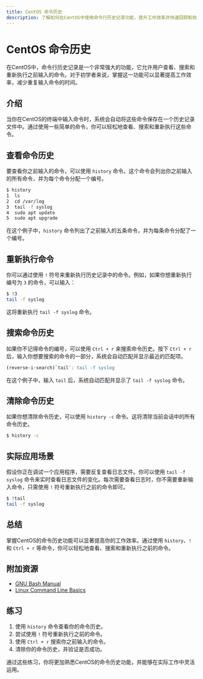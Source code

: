 ```yaml
---
title: CentOS 命令历史
description: 了解如何在CentOS中使用命令行历史记录功能，提升工作效率并快速回顾和执行之前的命令。
---
```


# CentOS 命令历史

在CentOS中，命令行历史记录是一个非常强大的功能，它允许用户查看、搜索和重新执行之前输入的命令。对于初学者来说，掌握这一功能可以显著提高工作效率，减少重复输入命令的时间。

## 介绍

当你在CentOS的终端中输入命令时，系统会自动将这些命令保存在一个历史记录文件中。通过使用一些简单的命令，你可以轻松地查看、搜索和重新执行这些命令。

## 查看命令历史

要查看你之前输入的命令，可以使用 `history` 命令。这个命令会列出你之前输入的所有命令，并为每个命令分配一个编号。

```bash
$ history
1  ls
2  cd /var/log
3  tail -f syslog
4  sudo apt update
5  sudo apt upgrade
```

在这个例子中，`history` 命令列出了之前输入的五条命令，并为每条命令分配了一个编号。

## 重新执行命令

你可以通过使用 `!` 符号来重新执行历史记录中的命令。例如，如果你想重新执行编号为 `3` 的命令，可以输入：

```bash
$ !3
tail -f syslog
```

这将重新执行 `tail -f syslog` 命令。

## 搜索命令历史

如果你不记得命令的编号，可以使用 `Ctrl + r` 来搜索命令历史。按下 `Ctrl + r` 后，输入你想要搜索的命令的一部分，系统会自动匹配并显示最近的匹配项。

```bash
(reverse-i-search)`tail': tail -f syslog
```

在这个例子中，输入 `tail` 后，系统自动匹配并显示了 `tail -f syslog` 命令。

## 清除命令历史

如果你想清除命令历史，可以使用 `history -c` 命令。这将清除当前会话中的所有命令历史。

```bash
$ history -c
```

## 实际应用场景

假设你正在调试一个应用程序，需要反复查看日志文件。你可以使用 `tail -f syslog` 命令来实时查看日志文件的变化。每次需要查看日志时，你不需要重新输入命令，只需使用 `!` 符号重新执行之前的命令即可。

```bash
$ !tail
tail -f syslog
```

## 总结

掌握CentOS的命令历史功能可以显著提高你的工作效率。通过使用 `history`、`!` 和 `Ctrl + r` 等命令，你可以轻松地查看、搜索和重新执行之前的命令。

## 附加资源

- [GNU Bash Manual](https://www.gnu.org/software/bash/manual/)
- [Linux Command Line Basics](https://linuxcommand.org/)

## 练习

1. 使用 `history` 命令查看你的命令历史。
2. 尝试使用 `!` 符号重新执行之前的命令。
3. 使用 `Ctrl + r` 搜索你之前输入的命令。
4. 清除你的命令历史，并验证是否成功。

通过这些练习，你将更加熟悉CentOS的命令历史功能，并能够在实际工作中灵活运用。